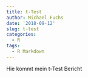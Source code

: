 ```yaml
---
title: t-Test
author: Michael Fuchs
date: '2018-09-12'
slug: t-test
categories:
  - R
tags:
  - R Markdown
---
```


Hie kommt mein t-Test Bericht


